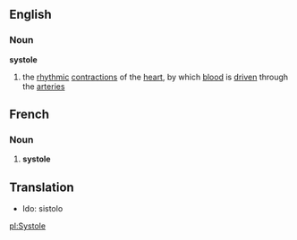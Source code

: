 ==English==
===Noun===
{{wikipedia}}
'''systole'''
#the [[rhythmic]] [[contraction]]s of the [[heart]], by which [[blood]] is [[driven]] through the [[arteries]]

==French==
===Noun===

# '''systole'''


==Translation==

* Ido: sistolo

[[pl:Systole]]